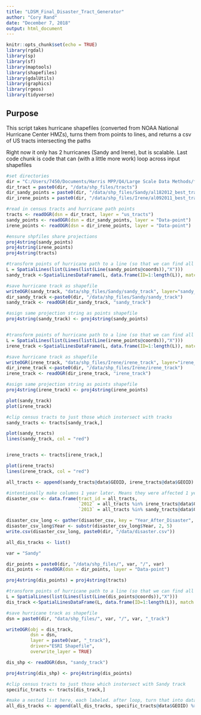 ---
title: "LDSM_Final_Disaster_Tract_Generator"
author: "Cory Rand"
date: "December 7, 2018"
output: html_document
---

```{r setup, include=FALSE}
knitr::opts_chunk$set(echo = TRUE)
library(rgdal)
library(sp)
library(sf)
library(maptools)
library(shapefiles)
library(gdalUtils)
library(graphics)
library(rgeos)
library(tidyverse)
```

## Purpose

This script takes hurricane shapefiles (converted from NOAA National Hurricane Center HMZs), turns them from points to lines, and returns a csv of US tracts intersecting the paths

Right now it only has 2 hurricanes (Sandy and Irene), but is scalable. Last code chunk is code that can (with a little more work) loop across input shapefiles

```{r}
#set directories
dir = "C:/Users/7450/Documents/Harris MPP/Q4/Large Scale Data Methods/final_project"
dir_tract = paste0(dir, "/data/shp_files/tracts")
dir_sandy_points = paste0(dir, "/data/shp_files/Sandy/al182012_best_track")
dir_irene_points = paste0(dir, "/data/shp_files/Irene/al092011_best_track")

#read in census tracts and hurricane path points
tracts <- readOGR(dsn = dir_tract, layer = "us_tracts")
sandy_points <- readOGR(dsn = dir_sandy_points, layer = "Data-point")
irene_points <- readOGR(dsn = dir_irene_points, layer = "Data-point")

```


```{r}
#ensure shpfiles share projections
proj4string(sandy_points)
proj4string(irene_points)
proj4string(tracts)
```

```{r}
#transform points of hurricane path to a line (so that we can find all tracts along path)
L = SpatialLines(list(Lines(list(Line(sandy_points@coords)),"X")))
sandy_track <-SpatialLinesDataFrame(L, data.frame(ID=1:length(L)), match.ID = FALSE)

#save hurricane track as shapefile
writeOGR(sandy_track, "data/shp_files/Sandy/sandy_track", layer="sandy_track", driver="ESRI Shapefile", overwrite_layer = TRUE)
dir_sandy_track <-paste0(dir, "/data/shp_files/Sandy/sandy_track")
sandy_track <- readOGR(dir_sandy_track, "sandy_track")

#asign same projection string as points shapefile
proj4string(sandy_track) <- proj4string(sandy_points)


#transform points of hurricane path to a line (so that we can find all tracts along path)
L = SpatialLines(list(Lines(list(Line(irene_points@coords)),"X")))
irene_track <-SpatialLinesDataFrame(L, data.frame(ID=1:length(L)), match.ID = FALSE)

#save hurricane track as shapefile
writeOGR(irene_track, "data/shp_files/Irene/irene_track", layer="irene_track", driver="ESRI Shapefile", overwrite_layer = TRUE)
dir_irene_track <-paste0(dir, "/data/shp_files/Irene/irene_track")
irene_track <- readOGR(dir_irene_track, "irene_track")

#asign same projection string as points shapefile
proj4string(irene_track) <- proj4string(irene_points)

plot(sandy_track)
plot(irene_track)

```


```{r}
#clip census tracts to just those which instersect with tracks
sandy_tracts <- tracts[sandy_track,]

plot(sandy_tracts)
lines(sandy_track, col = "red")


irene_tracts <- tracts[irene_track,]

plot(irene_tracts)
lines(irene_track, col = "red")

all_tracts <- append(sandy_tracts@data$GEOID, irene_tracts@data$GEOID) %>% unique()

#intentionally make columns 1 year later. Means they were affected 1 year after disaster
disaster_csv <- data.frame(tract_id = all_tracts, 
                           `2012` = all_tracts %in% irene_tracts@data$GEOID %>% as.numeric(),
                           `2013` = all_tracts %in% sandy_tracts@data$GEOID %>% as.numeric())

disaster_csv_long <- gather(disaster_csv, key = "Year_After_Disaster", value = "Disaster", -tract_id)
disaster_csv_long$Year <- substr(disaster_csv_long$Year, 2, 5)
write.csv(disaster_csv_long, paste0(dir, "/data/disaster.csv"))
```

```{r}
all_dis_tracks <- list()

var = "Sandy"

dir_points = paste0(dir, "/data/shp_files/", var, "/", var)
dis_points <- readOGR(dsn = dir_points, layer = "Data-point")

proj4string(dis_points) = proj4string(tracts)

#transform points of hurricane path to a line (so that we can find all tracts along path)
L = SpatialLines(list(Lines(list(Line(dis_points@coords)),"X")))
dis_track <-SpatialLinesDataFrame(L, data.frame(ID=1:length(L)), match.ID = FALSE)

#save hurricane track as shapefile
dsn = paste0(dir, "data/shp_files/", var, "/", var, "_track")

writeOGR(obj = dis_track, 
         dsn = dsn, 
         layer = paste0(var, "_track"), 
         driver="ESRI Shapefile", 
         overwrite_layer = TRUE)

dis_shp <- readOGR(dsn, "sandy_track")

proj4string(dis_shp) <- proj4string(dis_points)

#clip census tracts to just those which instersect with Sandy track
specific_tracts <- tracts[dis_track,]

#make a nested list here, each labeled. after loop, turn that into dataframe with labels as columns
all_dis_tracks <- append(all_dis_tracks, specific_tracts@data$GEOID) %>% unique()

```
